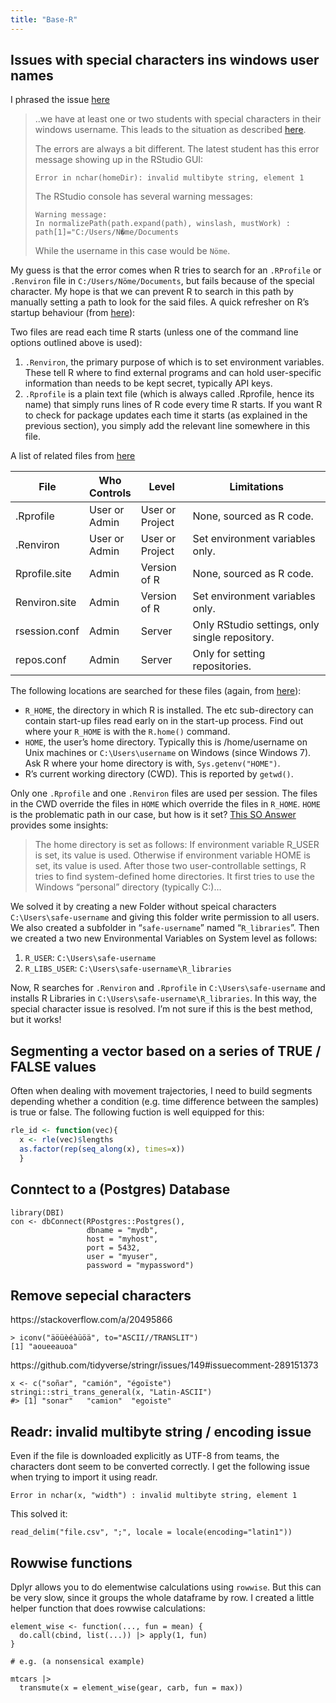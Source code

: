 ```yaml
---
title: "Base-R"
---
```


## Issues with special characters ins windows user names

I phrased the issue [here](https://community.rstudio.com/t/rstudio-issues-with-special-characters-in-windows-user-name/148334)

> ..we have at least one or two students with special characters in their windows username. This leads to the situation as described [here](https://community.rstudio.com/t/hello-there-im-having-a-error-message-that-i-cant-understand/137805/4?u=rata).
> 
> The errors are always a bit different. The latest student has this error message showing up in the RStudio GUI:
>
> ```
> Error in nchar(homeDir): invalid multibyte string, element 1
> ```
> The RStudio console has several warning messages:
>
> ```
> Warning message:
> In normalizePath(path.expand(path), winslash, mustWork) : path[1]="C:/Users/N�me/Documents
> ```
>
> While the username in this case would be `Nöme`. 

My guess is that the error comes when R tries to search for an `.RProfile` or `.Renviron` file in `C:/Users/Nöme/Documents`, but fails because of the special character. My hope is that we can prevent R to search in this path by manually setting a path to look for the said files.  A quick refresher on R's startup behaviour (from [here](https://csgillespie.github.io/efficientR/set-up.html)):

Two files are read each time R starts (unless one of the command line options outlined above is used):

1. `.Renviron`, the primary purpose of which is to set environment variables. These tell R where to find external programs and can hold user-specific information than needs to be kept secret, typically API keys.
2. `.Rprofile` is a plain text file (which is always called .Rprofile, hence its name) that simply runs lines of R code every time R starts. If you want R to check for package updates each time it starts (as explained in the previous section), you simply add the relevant line somewhere in this file.

A list of related files from [here](https://support.rstudio.com/hc/en-us/articles/360047157094-Managing-R-with-Rprofile-Renviron-Rprofile-site-Renviron-site-rsession-conf-and-repos-conf)

| File          | Who Controls  | Level           | Limitations                                    |
|---------------|---------------|-----------------|------------------------------------------------|
| .Rprofile     | User or Admin | User or Project | None, sourced as R code.                       |
| .Renviron     | User or Admin | User or Project | Set environment variables only.                |
| Rprofile.site | Admin         | Version of R    | None, sourced as R code.                       |
| Renviron.site | Admin         | Version of R    | Set environment variables only.                |
| rsession.conf | Admin         | Server          | Only RStudio settings, only single repository. |
| repos.conf    | Admin         | Server          | Only for setting repositories.                 |


The following locations are searched for these files (again, from [here](https://csgillespie.github.io/efficientR/set-up.html)):

- `R_HOME`, the directory in which R is installed. The etc sub-directory can contain start-up files read early on in the start-up process. Find out where your `R_HOME` is with the `R.home()` command.
- `HOME`, the user’s home directory. Typically this is /home/username on Unix machines or `C:\Users\username` on Windows (since Windows 7). Ask R where your home directory is with, `Sys.getenv("HOME")`.
- R’s current working directory (CWD). This is reported by `getwd()`.

Only one `.Rprofile` and one `.Renviron` files are used per session. The files in the CWD override the files in `HOME` which override the files in `R_HOME`. `HOME` is the problematic path in our case, but how is it set? [This SO Answer](https://stackoverflow.com/a/53671435/4139249) provides some insights:

> The home directory is set as follows: If environment variable R_USER is set, its value is used. Otherwise if environment variable HOME is set, its value is used. After those two user-controllable settings, R tries to find system-defined home directories. It first tries to use the Windows "personal" directory (typically C:\Users\username\Documents)...

We solved it by creating a new Folder without speical characters `C:\Users\safe-username` and giving this folder write permission to all users. We also created a subfolder in "`safe-username`" named "`R_libraries`". Then we created a two new Environmental Variables on System level as follows:

1. `R_USER`: `C:\Users\safe-username`
2. `R_LIBS_USER`: `C:\Users\safe-username\R_libraries`

Now, R searches for `.Renviron` and `.Rprofile` in `C:\Users\safe-username` and installs R Libraries in `C:\Users\safe-username\R_libraries`. In this way, the special character issue is resolved. I'm not sure if this is the best method, but it works!

## Segmenting a vector based on a series of TRUE / FALSE values

Often when dealing with movement trajectories, I need to build segments depending whether a condition (e.g. time difference between the samples) is true or false. The following fuction is well equipped for this:

```r
rle_id <- function(vec){
  x <- rle(vec)$lengths
  as.factor(rep(seq_along(x), times=x))
  }
```

## Conntect to a (Postgres) Database

```
library(DBI)
con <- dbConnect(RPostgres::Postgres(),
                 dbname = "mydb",
                 host = "myhost",
                 port = 5432,
                 user = "myuser",
                 password = "mypassword")
```


## Remove sepecial characters


https://stackoverflow.com/a/20495866

```
> iconv("äöüèéàüöä", to="ASCII//TRANSLIT")
[1] "aoueeauoa"
```

https://github.com/tidyverse/stringr/issues/149#issuecomment-289151373


```
x <- c("soñar", "camión", "égoïste")
stringi::stri_trans_general(x, "Latin-ASCII")
#> [1] "sonar"   "camion"  "egoiste"
```


## Readr: invalid multibyte string / encoding issue

Even if the file is downloaded explicitly as UTF-8 from teams, the characters dont seem to be converted correctly. I get the following issue when trying to import it using readr.

```
Error in nchar(x, "width") : invalid multibyte string, element 1
```

This solved it:

```
read_delim("file.csv", ";", locale = locale(encoding="latin1"))
```


## Rowwise functions

Dplyr allows you to do elementwise calculations using `rowwise`. But this can be very slow, since it groups the whole dataframe by row. I created a little helper function that does rowwise calculations:

    element_wise <- function(..., fun = mean) {
      do.call(cbind, list(...)) |> apply(1, fun)
    }

    # e.g. (a nonsensical example)

    mtcars |> 
      transmute(x = element_wise(gear, carb, fun = max))

    



